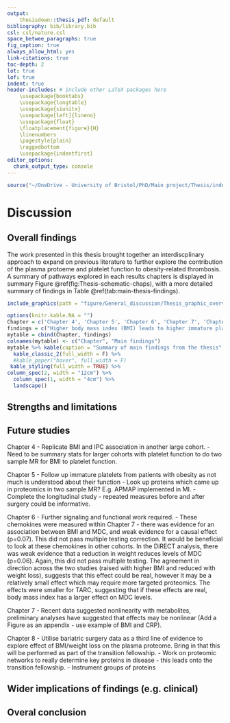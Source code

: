 ```yaml
---
output: 
    thesisdown::thesis_pdf: default
bibliography: bib/library.bib
csl: csl/nature.csl
space_betwee_paragraphs: true
fig_caption: true
always_allow_html: yes
link-citations: true
toc-depth: 2
lot: true
lof: true
indent: true
header-includes: # include other LaTeX packages here
    \usepackage{booktabs}
    \usepackage{longtable}
    \usepackage{siunitx}
    \usepackage[left]{lineno}
    \usepackage{float}
    \floatplacement{figure}{H}
    \linenumbers
    \pagestyle{plain}
    \raggedbottom 
    \usepackage{indentfirst}
editor_options: 
  chunk_output_type: console
---
```


```r
source("~/OneDrive - University of Bristol/PhD/Main project/Thesis/index/packages.R")
```
# Discussion

## Overall findings
The work presented in this thesis brought together an interdiscplinary approach to expand on previous literature to further explore the contribution of the plasma protoeme and platelet function to obesity-related thrombosis. A summary of pathways explored in each results chapters is displayed in summary Figure \@ref(fig:Thesis-schematic-chaps), with a more detailed summary of findings in Table \@ref(tab:main-thesis-findings).

```r
include_graphics(path = "figure/General_discussion/Thesis_graphic_overview_chapters.png", dpi = NA)
```

```r
options(knitr.kable.NA = "")
Chapter = c('Chapter 4', 'Chapter 5', 'Chapter 6', 'Chapter 7', 'Chapter 8')
findings = c("Higher body mass index (BMI) leads to higher immature platelet count (IPC) in a Mendelian randomization framework (INTERVAL). Within a cardiac surgery cohort (COPTIC), immature platelet count was positively associated with whole blood platelet aggregation.","Laboratory experiments were optimised to assess platelet function from patients. In the clinical pilot study, there was little evidence for an effect of high BMI on platelet function, but there was evidence for a difference in levels of platelet proteins across groups. This study needs to be replicated with a larger N, controlling for confounders.", "This study provided evidence that the chemokines MDC and TARC can potentiate PAR1-AP induced platelet function. The chemokines were also found to be able to activate platelets when applied alone. It is likely that these effects are through the CCR4 receptor which is likely to be Gq coupled. A two sample Mendelian randomization analysis implicated higher levels of MDC in deep vein thrombosis and pulmonary embolism", "Higher BMI has a causal effect on levels of proteins which circulate in the plasma. Proteins most altered by BMI were enriched for cardiovascular disease, metabolic disease and renal disease", "Weight loss as a result of caloric restriction has a substantial effect on the plasma proteome and protein levels altered as a result of higher BMI (Chapter 7) can be reversed with weight loss.")
mytable = cbind(Chapter, findings)
colnames(mytable) <- c("Chapter", "Main findings")
mytable %>% kable(caption = "Summary of main findings from the thesis", booktabs = TRUE) %>% 
  kable_classic_2(full_width = F) %>%
  #kable_paper("hover", full_width = F)
 kable_styling(full_width = TRUE) %>%
column_spec(2, width = "12cm") %>%
  column_spec(1, width = "4cm") %>%
  landscape()
```

## Strengths and limitations

## Future studies
Chapter 4
- Replicate BMI and IPC association in another large cohort. 
- Need to be summary stats for larger cohorts with platelet function to do two sample MR for BMI to platelet function.

Chapter 5
- Follow up immature platelets from patients with obesity as not much is understood about their function
- Look up proteins which came up in proteomics in two sample MR? E.g. APMAP implemented in MI.
- Complete the longitudinal study - repeated measures before and after surgery could be informative.

Chapter 6
- Further signaling and functional work required.
- These chemokines were measured within Chapter 7 - there was evidence for an association between BMI and MDC, and weak evidence for a causal effect (p=0.07). This did not pass multiple testing correction. It would be beneficial to look at these chemokines in other cohorts. In the DiRECT analysis, there was weak evidence that a reduction in weight reduces levels of MDC (p=0.06). Again, this did not pass multiple testing. The agreement in direction across the two studies (raised with higher BMI and reduced with weight loss), suggests that this effect could be real, however it may be a relatively small effect which may require more targeted proteomics. The effects were smaller for TARC, suggesting that if these effects are real, body mass index has a larger effect on MDC levels.

Chapter 7
- Recent data suggested nonlinearity with metabolites, preliminary analyses have suggested that effects may be nonlinear (Add a Figure as an appendix - use example of BMI and CRP).

Chapter 8
- Utilise bariatric surgery data as a third line of evidence to explore effect of BMI/weight loss on the plasma proteome. Bring in that this will be performed as part of the transition fellowship.
- Work on proteomic networks to really determine key proteins in disease - this leads onto the transition fellowship.
- Instrument groups of proteins

## Wider implications of findings (e.g. clinical)

## Overal conclusion